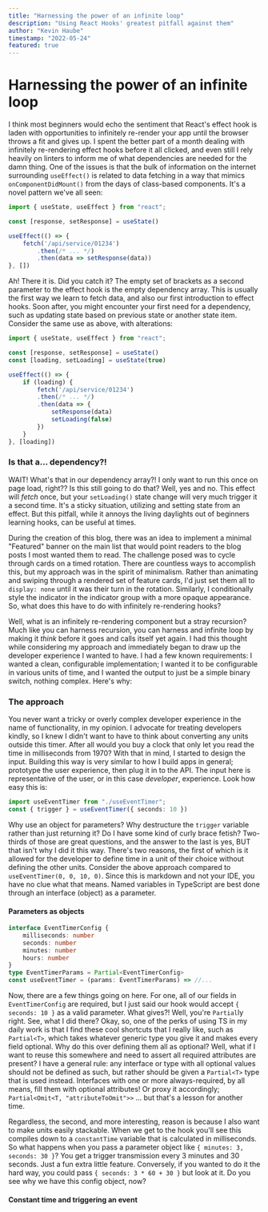 ```yaml
---
title: "Harnessing the power of an infinite loop"
description: "Using React Hooks' greatest pitfall against them"
author: "Kevin Haube"
timestamp: "2022-05-24"
featured: true
---
```


# Harnessing the power of an infinite loop

I think most beginners would echo the sentiment that React's effect hook is laden with opportunities to infinitely
re-render your app until the browser throws a fit and gives up. I spent the better part of a month dealing with
infinitely re-rendering effect hooks before it all clicked, and even still I rely heavily on linters to inform me of
what dependencies are needed for the damn thing. One of the issues is that the bulk of information on the internet
surrounding `useEffect()` is related to data fetching in a way that mimics `onComponentDidMount()` from the days of
class-based components. It's a novel pattern we've all seen:

```typescript
import { useState, useEffect } from "react";

const [response, setResponse] = useState()

useEffect(() => {
    fetch('/api/service/01234')
        .then(/* ... */)
        .then(data => setResponse(data))
}, [])
```

Ah! There it is. Did you catch it? The empty set of brackets as a second parameter to the effect hook is the empty
dependency array. This is usually the first way we learn to fetch data, and also our first introduction to effect
hooks. Soon after, you might encounter your first need for a dependency, such as updating state based on previous
state or another state item. Consider the same use as above, with alterations:

```typescript
import { useState, useEffect } from "react";

const [response, setResponse] = useState()
const [loading, setLoading] = useState(true)

useEffect(() => {
    if (loading) {
        fetch('/api/service/01234')
        .then(/* ... */)
        .then(data => {
            setResponse(data)
            setLoading(false)
        })
    }
}, [loading])
```

### Is that a... dependency?!

WAIT! What's that in our dependency array?! I only want to run this once on page load, right?? Is this still going to do that?
Well, yes and no. This effect will _fetch_ once, but your `setLoading()` state change will very much trigger it a second time.
It's a sticky situation, utilizing and setting state from an effect. But this pitfall, while it annoys the living daylights out
of beginners learning hooks, can be useful at times.

During the creation of this blog, there was an idea to implement a minimal "Featured" banner on the main list that would point
readers to the blog posts I most wanted them to read. The challenge posed was to cycle through cards on a timed rotation. There
are countless ways to accomplish this, but my approach was in the spirit of minimalism. Rather than animating and swiping
through a rendered set of feature cards, I'd just set them all to `display: none` until it was their turn in the rotation.
Similarly, I conditionally style the indicator in the indicator group with a more opaque appearance. So, what does this have to
do with infinitely re-rendering hooks?

Well, what is an infinitely re-rendering component but a stray recursion? Much like you can harness recursion, you can harness
and infinite loop by making it _think_ before it goes and calls itself yet again. I had this thought
while considering my approach and immediately began to draw up the developer experience I wanted to have. I had a few
known requirements: I wanted a clean, configurable implementation; I wanted it to be configurable in various units of time,
and I wanted the output to just be a simple binary switch, nothing complex. Here's why:

### The approach

You never want a tricky or overly complex developer experience in the name of functionality, in my opinion. I advocate for
treating developers kindly, so I knew I didn't want to have to think about converting any units outside this timer. After
all would you buy a clock that only let you read the time in milliseconds from 1970? With that in mind, I started to design
the input. Building this way is very similar to how I build apps in general; prototype the user experience, then plug it in
to the API. The input here is representative of the user, or in this case _developer_, experience. Look how easy this is:

```typescript
import useEventTimer from "./useEventTimer";
const { trigger } = useEventTimer({ seconds: 10 })
```

Why use an object for parameters? Why destructure the `trigger` variable rather than just returning it? Do I have some kind
of curly brace fetish? Two-thirds of those are great questions, and the answer to the last is yes, BUT that isn't why I did it
this way. There's two reasons, the first of which is it allowed for the developer to define time in a unit of their choice
without defining the other units. Consider the above approach compared to `useEventTimer(0, 0, 10, 0)`. Since this is markdown
and not your IDE, you have no clue what that means. Named variables in TypeScript are best done through an interface (object)
as a parameter.

#### Parameters as objects

```typescript
interface EventTimerConfig {
    milliseconds: number
    seconds: number
    minutes: number
    hours: number
}
type EventTimerParams = Partial<EventTimerConfig>
const useEventTimer = (params: EventTimerParams) => //...
```

Now, there are a few things going on here. For one, all of our fields in `EventTimerConfig` are required, but I just said
our hook would accept `{ seconds: 10 }` as a valid parameter. What gives?! Well, you're `Partial`ly right. See, what I did
there? Okay, so, one of the perks of using TS in my daily work is that I find these cool shortcuts that I really like, such
as `Partial<T>`, which takes whatever generic type you give it and makes every field optional. Why do this over defining them
all as optional? Well, what if I want to reuse this somewhere and need to assert all required attributes are present? I have
a general rule: any interface or type with all optional values should not be defined as such, but rather should be given a
`Partial<T>` type that is used instead. Interfaces with one or more always-required, by all means, fill them with optional
attributes! Or proxy it accordingly; `Partial<Omit<T, "attributeToOmit">>` ... but that's a lesson for another time.

Regardless, the second, and more interesting, reason is because I also want to make units easily stackable. When we get to the hook
you'll see this compiles down to a `constantTime` variable that is calculated in milliseconds. So what happens when you pass
a parameter object like `{ minutes: 3, seconds: 30 }`? You get a trigger transmission every 3 minutes and 30 seconds. Just a fun
extra little feature. Conversely, if you wanted to do it the hard way, you could pass `{ seconds: 3 * 60 + 30 }` but look at it.
Do you see why we have this config object, now?

#### Constant time and triggering an event


